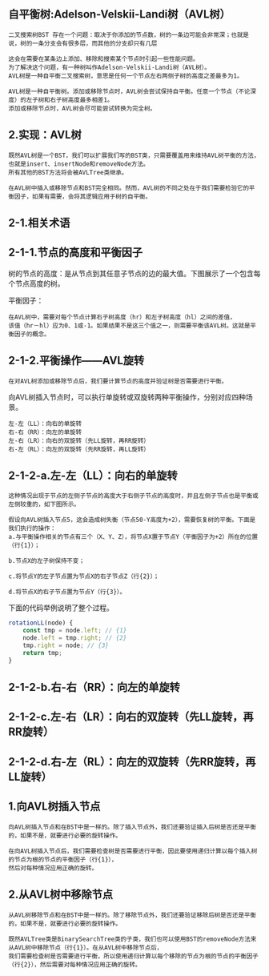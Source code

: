 ##  自平衡树:Adelson-Velskii-Landi树（AVL树）
```
二叉搜索树BST 存在一个问题：取决于你添加的节点数，树的一条边可能会非常深；也就是说，树的一条分支会有很多层，而其他的分支却只有几层

这会在需要在某条边上添加、移除和搜索某个节点时引起一些性能问题。
为了解决这个问题，有一种树叫作Adelson-Velskii-Landi树（AVL树）。
AVL树是一种自平衡二叉搜索树，意思是任何一个节点左右两侧子树的高度之差最多为1。
```

```
AVL树是一种自平衡树。添加或移除节点时，AVL树会尝试保持自平衡。任意一个节点（不论深度）的左子树和右子树高度最多相差1。
添加或移除节点时，AVL树会尽可能尝试转换为完全树。
```

##  2.实现：AVL树
```
既然AVL树是一个BST，我们可以扩展我们写的BST类，只需要覆盖用来维持AVL树平衡的方法，也就是insert、insertNode和removeNode方法。
所有其他的BST方法将会被AVLTree类继承。

在AVL树中插入或移除节点和BST完全相同。然而，AVL树的不同之处在于我们需要检验它的平衡因子，如果有需要，会将其逻辑应用于树的自平衡。
```

##  2-1.相关术语

##  2-1-1.节点的高度和平衡因子
树的节点的高度：是从节点到其任意子节点的边的最大值。下图展示了一个包含每个节点高度的树。

平衡因子：
```
在AVL树中，需要对每个节点计算右子树高度（hr）和左子树高度（hl）之间的差值，
该值（hr－hl）应为0、1或-1。如果结果不是这三个值之一，则需要平衡该AVL树。这就是平衡因子的概念。
```

##  2-1-2.平衡操作——AVL旋转
```
在对AVL树添加或移除节点后，我们要计算节点的高度并验证树是否需要进行平衡。
```
向AVL树插入节点时，可以执行单旋转或双旋转两种平衡操作，分别对应四种场景。
```
左-左（LL）：向右的单旋转
右-右（RR）：向左的单旋转
左-右（LR）：向右的双旋转（先LL旋转，再RR旋转）
右-左（RL）：向左的双旋转（先RR旋转，再LL旋转）
```
##  2-1-2-a.左-左（LL）：向右的单旋转
```
这种情况出现于节点的左侧子节点的高度大于右侧子节点的高度时，并且左侧子节点也是平衡或左侧较重的，如下图所示。
```

```
假设向AVL树插入节点5，这会造成树失衡（节点50-Y高度为+2），需要恢复树的平衡。下面是我们执行的操作：
a.与平衡操作相关的节点有三个（X、Y、Z），将节点X置于节点Y（平衡因子为+2）所在的位置（行{1}）；

b.节点X的左子树保持不变；

c.将节点Y的左子节点置为节点X的右子节点Z（行{2}）；

d.将节点X的右子节点置为节点Y（行{3}）。
```

下面的代码举例说明了整个过程。
```js
rotationLL(node) {   
    const tmp = node.left; // {1}   
    node.left = tmp.right; // {2}   
    tmp.right = node; // {3}   
    return tmp; 
}
```

##  2-1-2-b.右-右（RR）：向左的单旋转
##  2-1-2-c.左-右（LR）：向右的双旋转（先LL旋转，再RR旋转）
##  2-1-2-d.右-左（RL）：向左的双旋转（先RR旋转，再LL旋转）


##  1.向AVL树插入节点
```
向AVL树插入节点和在BST中是一样的。除了插入节点外，我们还要验证插入后树是否还是平衡的，如果不是，就要进行必要的旋转操作。

在向AVL树插入节点后，我们需要检查树是否需要进行平衡，因此要使用递归计算以每个插入树的节点为根的节点的平衡因子（行{1}），
然后对每种情况应用正确的旋转。
```

##  2.从AVL树中移除节点
```
从AVL树移除节点和在BST中是一样的。除了移除节点外，我们还要验证移除后树是否还是平衡的，如果不是，就要进行必要的旋转操作。

既然AVLTree类是BinarySearchTree类的子类，我们也可以使用BST的removeNode方法来从AVL树中移除节点（行{1}）。在从AVL树中移除节点后，
我们需要检查树是否需要进行平衡，所以使用递归计算以每个移除的节点为根的节点的平衡因子（行{2}），然后需要对每种情况应用正确的旋转。
```